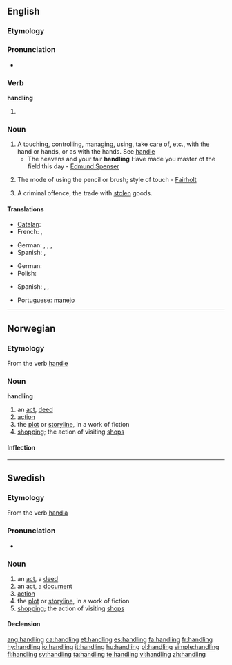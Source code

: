 ==English==
{{wikipedia}}

===Etymology===
{{etyl|ang|en}} {{term|handlung||lang=ang}}

===Pronunciation===
* {{audio|En-us-handling.ogg|Audio (US)}}

===Verb===
'''handling'''

# {{present participle of|[[handle]]}}

===Noun===
{{en-noun}}

# A touching, controlling, managing, using, take care of, etc., with the hand or hands, or as with the hands. See [[handle]]
#* The heavens and your fair '''handling''' Have made you master of the field this day - [[w:Edmund Spenser|Edmund Spenser]]
# {{art}} The mode of using the pencil or brush; style of touch - [[Fairholt]]
# A criminal offence, the trade with [[steal|stolen]] goods.

====Translations====
{{trans-top|touching, controlling, managing with the hands}}
* [[Catalan]]: {{t|ca|manipulació}}
* French: {{t|fr|manipulation|f}}, {{t|fr|maniement|m}}
{{trans-mid}}
* German: {{t|de|Bedienung|f}}, {{t|de|Handhabung|f}}, {{t|de|Umgang|m}}, {{t|de|Handling|n}}
* Spanish: {{t|es|manipulación|f}}, {{t|es|manejo|m}}
{{trans-bottom}}

{{trans-top|criminal offence}}
* German: {{t+|de|Hehlerei|f}}
* Polish: {{t-|pl|paserstwo|n}}
{{trans-mid}}
* Spanish: {{t|es|alcahuetería|f}}, {{t|es|receptación|f}}, {{t|es|encubrimiento|m}}
{{trans-bottom}}

{{checktrans-top}}
* Portuguese: [[manejo]] {{m}}
{{trans-bottom}}

----

==Norwegian==

===Etymology===
From the verb [[handle]]

===Noun===
'''handling'''

# an [[act]], [[deed]]
# [[action]]
# the [[plot]] or [[storyline]], in a work of fiction
# [[shopping]]; the action of visiting [[shops]]

====Inflection====
{{no-noun-infl|nb-class=m1|nb-class2=f1|nn-class=f3}}

----

==Swedish==

===Etymology===
From the verb [[handla]]

===Pronunciation===
* {{audio|Sv-handling.ogg|audio}}

===Noun===
{{sv-noun|g=c}}

# an [[act]], a [[deed]]
# an [[act]], a [[document]]
# [[action]]
# the [[plot]] or [[storyline]], in a work of fiction
# [[shopping]]; the action of visiting [[shops]]

====Declension====
{{sv-noun-reg-ar}}

[[ang:handling]]
[[ca:handling]]
[[et:handling]]
[[es:handling]]
[[fa:handling]]
[[fr:handling]]
[[hy:handling]]
[[io:handling]]
[[it:handling]]
[[hu:handling]]
[[pl:handling]]
[[simple:handling]]
[[fi:handling]]
[[sv:handling]]
[[ta:handling]]
[[te:handling]]
[[vi:handling]]
[[zh:handling]]